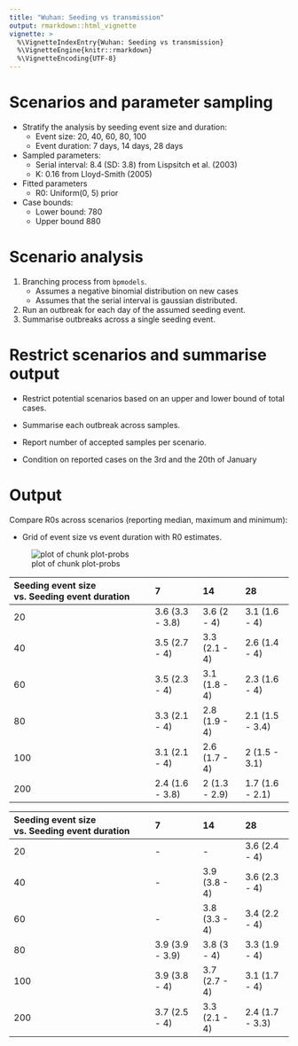 ```yaml
---
title: "Wuhan: Seeding vs transmission"
output: rmarkdown::html_vignette
vignette: >
  %\VignetteIndexEntry{Wuhan: Seeding vs transmission}
  %\VignetteEngine{knitr::rmarkdown}
  %\VignetteEncoding{UTF-8}
---
```







# Scenarios and parameter sampling

* Stratify the analysis by seeding event size and duration:
  * Event size: 20, 40, 60, 80, 100
  * Event duration: 7 days, 14 days, 28 days
* Sampled parameters:
  * Serial interval: 8.4 (SD: 3.8) from Lispsitch et al. (2003)
  * K: 0.16 from Lloyd-Smith (2005)
* Fitted parameters
  * R0: Uniform(0, 5) prior
* Case bounds:
  * Lower bound: 780
  * Upper bound 880

# Scenario analysis

1. Branching process from `bpmodels`.
   * Assumes a negative binomial distribution on new cases
   * Assumes that the serial interval is gaussian distributed. 
2. Run an outbreak for each day of the assumed seeding event.
3. Summarise outbreaks across a single seeding event.



# Restrict scenarios and summarise output

* Restrict potential scenarios based on an upper and lower bound of total cases.

* Summarise each outbreak across samples.

* Report number of accepted samples per scenario.

* Condition on reported cases on the 3rd and the 20th of January






# Output

Compare R0s across scenarios (reporting median, maximum and minimum):

* Grid of event size vs event duration with R0 estimates.


![plot of chunk plot-probs](figures/plot-probs-1.png)




|Seeding event size vs. Seeding event duration |7               |14            |28              |
|:---------------------------------------------|:---------------|:-------------|:---------------|
|20                                            |3.6 (3.3 - 3.8) |3.6 (2 - 4)   |3.1 (1.6 - 4)   |
|40                                            |3.5 (2.7 - 4)   |3.3 (2.1 - 4) |2.6 (1.4 - 4)   |
|60                                            |3.5 (2.3 - 4)   |3.1 (1.8 - 4) |2.3 (1.6 - 4)   |
|80                                            |3.3 (2.1 - 4)   |2.8 (1.9 - 4) |2.1 (1.5 - 3.4) |
|100                                           |3.1 (2.1 - 4)   |2.6 (1.7 - 4) |2 (1.5 - 3.1)   |
|200                                           |2.4 (1.6 - 3.8) |2 (1.3 - 2.9) |1.7 (1.6 - 2.1) |


|Seeding event size vs. Seeding event duration |7               |14            |28              |
|:---------------------------------------------|:---------------|:-------------|:---------------|
|20                                            |-               |-             |3.6 (2.4 - 4)   |
|40                                            |-               |3.9 (3.8 - 4) |3.6 (2.3 - 4)   |
|60                                            |-               |3.8 (3.3 - 4) |3.4 (2.2 - 4)   |
|80                                            |3.9 (3.9 - 3.9) |3.8 (3 - 4)   |3.3 (1.9 - 4)   |
|100                                           |3.9 (3.8 - 4)   |3.7 (2.7 - 4) |3.1 (1.7 - 4)   |
|200                                           |3.7 (2.5 - 4)   |3.3 (2.1 - 4) |2.4 (1.7 - 3.3) |

